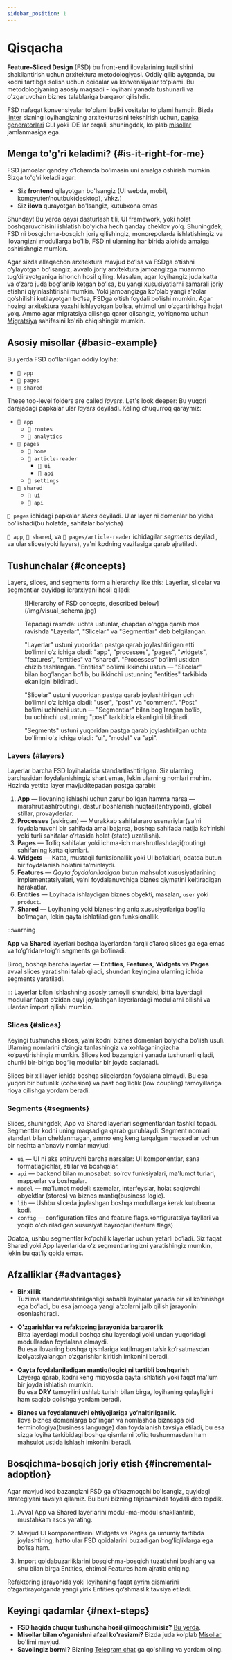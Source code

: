 ```yaml
---
sidebar_position: 1
---
```


# Qisqacha

**Feature-Sliced Design** (FSD) bu front-end ilovalarining tuzilishini shakllantirish uchun arxitektura metodologiyasi. Oddiy qilib aytganda, bu kodni tartibga solish uchun qoidalar va konvensiyalar to'plami. Bu metodologiyaning asosiy maqsadi - loyihani yanada tushunarli va o'zgaruvchan biznes talablariga barqaror qilishdir.

FSD nafaqat konvensiyalar to'plami balki vositalar to'plami hamdir. Bizda [linter][ext-steiger] sizning loyihangizning arxitekturasini tekshirish uchun, [papka generatorlari][ext-tools] CLI yoki IDE lar orqali, shuningdek, ko'plab [misollar][examples] jamlanmasiga ega.

## Menga to'g'ri keladimi? {#is-it-right-for-me}

FSD jamoalar qanday o'lchamda bo'lmasin uni amalga oshirish mumkin. Sizga to'g'ri keladi agar:

- Siz **frontend** qilayotgan bo'lsangiz (UI webda, mobil, kompyuter/noutbuk(desktop), vhkz.)
- Siz **ilova** qurayotgan bo'lsangiz, kutubxona emas

Shunday! Bu yerda qaysi dasturlash tili, UI framework, yoki holat boshqaruvchisini ishlatish bo'yicha hech qanday cheklov yo'q. Shuningdek, FSD ni bosqichma-bosqich joriy qilishingiz, monorepolarda ishlatishingiz va ilovangizni modullarga bo'lib, FSD ni ularning har birida alohida amalga oshirishngiz mumkin.

Agar sizda allaqachon arxitektura mavjud bo‘lsa va FSDga o‘tishni o‘ylayotgan bo‘lsangiz, avvalo joriy arxitektura jamoangizga muammo tug‘dirayotganiga ishonch hosil qiling. Masalan, agar loyihangiz juda katta va o‘zaro juda bog‘lanib ketgan bo‘lsa, bu yangi xususiyatlarni samarali joriy etishni qiyinlashtirishi mumkin. Yoki jamoangizga ko‘plab yangi a’zolar qo‘shilishi kutilayotgan bo‘lsa, FSDga o‘tish foydali bo‘lishi mumkin. Agar hozirgi arxitektura yaxshi ishlayotgan bo‘lsa, ehtimol uni o‘zgartirishga hojat yo‘q. Ammo agar migratsiya qilishga qaror qilsangiz, yo‘riqnoma uchun [Migratsiya][migration] sahifasini ko'rib chiqishingiz mumkin.
## Asosiy misollar {#basic-example}

Bu yerda FSD qo'llanilgan oddiy loyiha:

- `📁 app`
- `📁 pages`
- `📁 shared`

These top-level folders are called _layers_. Let's look deeper:
Bu yuqori darajadagi papkalar ular _layers_ deyiladi. Keling chuqurroq qaraymiz:

- `📂 app`
   - `📁 routes`
   - `📁 analytics`
- `📂 pages`
   - `📁 home`
   - `📂 article-reader`
      - `📁 ui`
      - `📁 api`
   - `📁 settings`
- `📂 shared`
   - `📁 ui`
   - `📁 api`

`📂 pages` ichidagi papkalar _slices_ deyiladi. Ular layer ni domenlar bo'yicha bo'lishadi(bu holatda, sahifalar bo'yicha) 

`📂 app`, `📂 shared`, va `📂 pages/article-reader` ichidagilar _segments_ deyiladi, va ular slices(yoki layers), ya'ni kodning vazifasiga qarab ajratiladi.

## Tushunchalar {#concepts}

Layers, slices, and segments form a hierarchy like this:
Layerlar, slicelar va segmentlar quyidagi ierarxiyani hosil qiladi:

<figure>
   ![Hierarchy of FSD concepts, described below](/img/visual_schema.jpg)

   <figcaption style={{ fontStyle: "italic", fontSize: "0.9em" }}>
      <p>Tepadagi rasmda: uchta ustunlar, chapdan o'ngga qarab mos ravishda "Layerlar", "Slicelar" va "Segmentlar" deb belgilangan.</p>
      <p>"Layerlar" ustuni yuqoridan pastga qarab joylashtirilgan etti bo‘limni o‘z ichiga oladi: "app", "processes", "pages", "widgets", "features", "entities" va "shared". "Processes" bo‘limi ustidan chizib tashlangan. "Entities" bo‘limi ikkinchi ustun — "Slicelar" bilan bog‘langan bo‘lib, bu ikkinchi ustunning "entities" tarkibida ekanligini bildiradi.</p>
      <p>"Slicelar" ustuni yuqoridan pastga qarab joylashtirilgan uch bo‘limni o‘z ichiga oladi: "user", "post" va "comment". "Post" bo‘limi uchinchi ustun — "Segmentlar" bilan bog‘langan bo‘lib, bu uchinchi ustunning "post" tarkibida ekanligini bildiradi.</p>
      <p>"Segments" ustuni yuqoridan pastga qarab joylashtirilgan uchta bo'limni o'z ichiga oladi: "ui", "model" va "api".</p>
   </figcaption>
</figure>

### Layers {#layers}

Layerlar barcha FSD loyihalarida standartlashtirilgan. Siz ularning barchasidan foydalanishingiz shart emas, lekin ularning nomlari muhim. Hozirda yettita layer mavjud(tepadan pastga qarab):

1. **App** — Ilovaning ishlashi uchun zarur bo'lgan hamma narsa — marshrutlash(routing), dastur boshlanish nuqtasi(entrypoint), global stillar, provayderlar.
2. **Processes** (eskirgan) — Murakkab sahifalararo ssenariylar(ya'ni foydalanuvchi bir sahifada amal bajarsa, boshqa sahifada natija ko‘rinishi yoki turli sahifalar o‘rtasida holat (state) uzatilishi).
3. **Pages** — To‘liq sahifalar yoki ichma-ich marshrutlashdagi(routing) sahifaning katta qismlari.
4. **Widgets** — Katta, mustaqil funksionallik yoki UI bo‘laklari, odatda butun bir foydalanish holatini ta’minlaydi.
5. **Features** — _Qayta foydalaniladigan_ butun mahsulot xususiyatlarining implementatsiyalari, ya’ni foydalanuvchiga biznes qiymatini keltiradigan harakatlar.
6. **Entities** — Loyihada ishlaydigan biznes obyekti, masalan, `user` yoki `product`.
7. **Shared** — Loyihaning yoki biznesning aniq xususiyatlariga bog‘liq bo‘lmagan, lekin qayta ishlatiladigan funksionallik.

:::warning

**App** va **Shared** layerlari boshqa layerlardan farqli o‘laroq slices ga ega emas va to‘g‘ridan-to‘g‘ri segments ga bo‘linadi.

Biroq, boshqa barcha layerlar — **Entities**, **Features**, **Widgets** va **Pages** avval slices yaratishni talab qiladi, shundan keyingina ularning ichida segments yaratiladi.

:::
Layerlar bilan ishlashning asosiy tamoyili shundaki, bitta layerdagi modullar faqat o‘zidan quyi joylashgan layerlardagi modullarni bilishi va ulardan import qilishi mumkin.

### Slices {#slices}

Keyingi tushuncha slices, ya’ni kodni biznes domenlari bo‘yicha bo‘lish usuli. Ularning nomlarini o‘zingiz tanlashingiz va xohlaganingizcha ko‘paytirishingiz mumkin. Slices kod bazangizni yanada tushunarli qiladi, chunki bir-biriga bog‘liq modullar bir joyda saqlanadi.

Slices bir xil layer ichida boshqa slicelardan foydalana olmaydi. Bu esa yuqori bir butunlik (cohesion) va past bog‘liqlik (low coupling) tamoyillariga rioya qilishga yordam beradi.

### Segments {#segments}

Slices, shuningdek, App va Shared layerlari segmentlardan tashkil topadi. Segmentlar kodni uning maqsadiga qarab guruhlaydi. Segment nomlari standart bilan cheklanmagan, ammo eng keng tarqalgan maqsadlar uchun bir nechta an’anaviy nomlar mavjud:

- `ui` — UI ni aks ettiruvchi barcha narsalar: UI komponentlar, sana formatlagichlar, stillar va boshqalar.
- `api` — backend bilan munosabat: so'rov funksiyalari, ma'lumot turlari, mapperlar va boshqalar.
- `model` — ma'lumot modeli: sxemalar, interfeyslar, holat saqlovchi obyektlar (stores) va biznes mantiq(business logic).
- `lib` — Ushbu sliceda joylashgan boshqa modullarga kerak kutubxona kodi.
- `config` — configuration files and feature flags.konfiguratsiya fayllari va yoqib o'chiriladigan xususiyat bayroqlari(feature flags)

Odatda, ushbu segmentlar ko‘pchilik layerlar uchun yetarli bo‘ladi. Siz faqat Shared yoki App layerlarida o‘z segmentlaringizni yaratishingiz mumkin, lekin bu qat’iy qoida emas.

## Afzalliklar {#advantages}

- **Bir xillik**  
  Tuzilma standartlashtirilganligi sababli loyihalar yanada bir xil ko'rinishga ega bo‘ladi, bu esa jamoaga yangi a’zolarni jalb qilish jarayonini osonlashtiradi.

- **O'zgarishlar va refaktoring jarayonida barqarorlik**  
  Bitta layerdagi modul boshqa shu layerdagi yoki undan yuqoridagi modullardan foydalana olmaydi.   
  Bu esa ilovaning boshqa qismlariga kutilmagan ta’sir ko‘rsatmasdan izolyatsiyalangan o‘zgarishlar kiritish imkonini beradi.

- **Qayta foydalaniladigan mantiq(logic) ni tartibli boshqarish**  
  Layerga qarab, kodni keng miqyosda qayta ishlatish yoki faqat ma'lum bir joyda ishlatish mumkin.  
  Bu esa **DRY** tamoyilini ushlab turish bilan birga, loyihaning qulayligini ham saqlab qolishga yordam beradi.

- **Biznes va foydalanuvchi ehtiyojlariga yo‘naltirilganlik.**  
  Ilova biznes domenlarga bo‘lingan va nomlashda biznesga oid terminologiya(business language) dan foydalanish tavsiya etiladi, bu esa sizga loyiha tarkibidagi boshqa qismlarni to‘liq tushunmasdan ham mahsulot ustida ishlash imkonini beradi.

## Bosqichma-bosqich joriy etish {#incremental-adoption}

Agar mavjud kod bazangizni FSD ga o'tkazmoqchi bo'lsangiz, quyidagi strategiyani tavsiya qilamiz. Bu buni bizning tajribamizda foydali deb topdik.

1. Avval App va Shared layerlarini modul-ma-modul shakllantirib, mustahkam asos yarating.

2. Mavjud UI komponentlarini Widgets va Pages ga umumiy tartibda joylashtiring, hatto ular FSD qoidalarini buzadigan bog‘liqliklarga ega bo‘lsa ham.

3. Import qoidabuzarliklarini bosqichma-bosqich tuzatishni boshlang va shu bilan birga Entities, ehtimol Features ham ajratib chiqing.

Refaktoring jarayonida yoki loyihaning faqat ayrim qismlarini o‘zgartirayotganda yangi yirik Entities qo‘shmaslik tavsiya etiladi.

## Keyingi qadamlar {#next-steps}

- **FSD haqida chuqur tushuncha hosil qilmoqchimisiz?** [Bu yerda][tutorial].
- **Misollar bilan o'rganishni afzal ko'rasizmi?** Bizda juda ko'plab [Misollar][examples] bo'limi mavjud.
- **Savolingiz bormi?** Bizning [Telegram chat][ext-telegram] ga qo'shiling va yordam oling.

[tutorial]: /docs/get-started/tutorial
[examples]: /examples
[migration]: /docs/guides/migration/from-custom
[ext-steiger]: https://github.com/feature-sliced/steiger
[ext-tools]: https://github.com/feature-sliced/awesome?tab=readme-ov-file#tools
[ext-telegram]: https://t.me/feature_sliced

